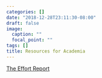 ```yaml
---
categories: []
date: "2018-12-28T23:11:30-08:00"
draft: false
image: 
  caption: ""
  focal_point: ""
tags: []
title: Resources for Academia
---
```


<!-- [Sherri Rose](http://drsherrirose.org/resources/) -->

[The Effort Report](http://effortreport.libsyn.com/)